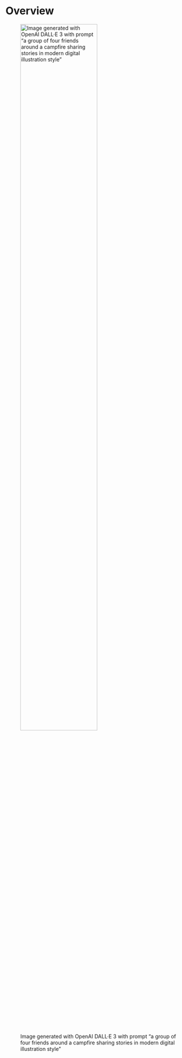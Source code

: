 # Overview

![Image generated with OpenAI DALL·E 3 with prompt "a group of four friends around a campfire sharing stories in modern digital illustration style"](../img/website-images/front-image.png){width=70%}
